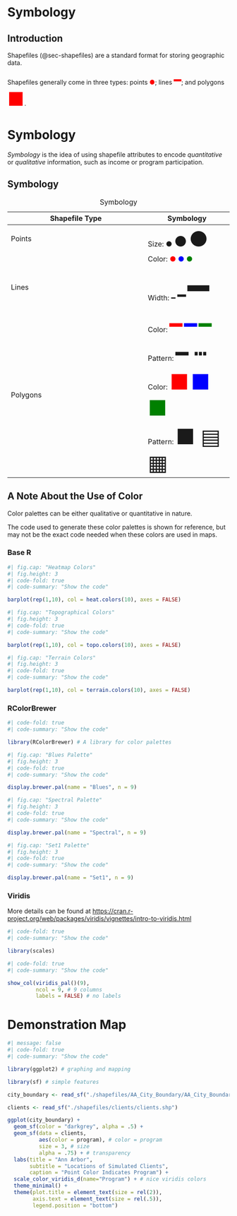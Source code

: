 # Symbology

## Introduction

Shapefiles (@sec-shapefiles) are a standard format for storing geographic data. 

Shapefiles generally come in three types: points <span style="color:red">●</span>; lines <span style="color:red;font-size:2em">━</span>; and polygons <span style="color:red;font-size:3em">■</span>. 

# Symbology

*Symbology* is the idea of using shapefile attributes to encode *quantitative* or *qualitative* information, such as income or program participation.

::: {.panel-tabset}

## Symbology

| Shapefile Type | Symbology|
|----------------|----------|
| Points         | Size: ● <span style="font-size:2em">●</span> <span style="font-size:3em">●</span>|  
|                | Color: <span style="color:red">●</span> <span style="color:blue">●</span> <span style="color:green">●</span>|
| Lines          | Width: ━ <span style="font-size:2em">━</span> <span style="font-size:5em">━</span>|
|                | Color: <span style="color:red;font-size:3em">━</span> <span style="color:blue;font-size:3em">━</span> <span style="color:green;font-size:3em">━</span> |
|                | Pattern: <span style="font-size:3em">━ ┅</span> | 
| Polygons       | Color: <span style="color:red;font-size:3em">■</span> <span style="color:blue;font-size:3em">■</span> <span style="color:green;font-size:3em">■</span> |
|                | Pattern: <span style="font-size:3em">■ ▤ ▦</span>

: Symbology


## A Note About the Use of Color

Color palettes can be either qualitative or quantitative in nature. 

::: {.callout-note}
The code used to generate these color palettes is shown for reference, but may not be the exact code needed when these colors are used in maps.
:::


### Base R

```r
#| fig.cap: "Heatmap Colors"
#| fig.height: 3
#| code-fold: true 
#| code-summary: "Show the code"

barplot(rep(1,10), col = heat.colors(10), axes = FALSE)

```

```r
#| fig.cap: "Topographical Colors"
#| fig.height: 3
#| code-fold: true 
#| code-summary: "Show the code"

barplot(rep(1,10), col = topo.colors(10), axes = FALSE)

```

```r
#| fig.cap: "Terrain Colors"
#| fig.height: 3
#| code-fold: true 
#| code-summary: "Show the code"

barplot(rep(1,10), col = terrain.colors(10), axes = FALSE)

```


### RColorBrewer

```r
#| code-fold: true 
#| code-summary: "Show the code"

library(RColorBrewer) # A library for color palettes

```

```r
#| fig.cap: "Blues Palette"
#| fig.height: 3
#| code-fold: true 
#| code-summary: "Show the code"

display.brewer.pal(name = "Blues", n = 9)

```

```r
#| fig.cap: "Spectral Palette"
#| fig.height: 3
#| code-fold: true 
#| code-summary: "Show the code"

display.brewer.pal(name = "Spectral", n = 9)

```

```r
#| fig.cap: "Set1 Palette"
#| fig.height: 3
#| code-fold: true 
#| code-summary: "Show the code"

display.brewer.pal(name = "Set1", n = 9)

```

### Viridis

More details can be found at [https://cran.r-project.org/web/packages/viridis/vignettes/intro-to-viridis.html](https://cran.r-project.org/web/packages/viridis/vignettes/intro-to-viridis.html)

```r
#| code-fold: true 
#| code-summary: "Show the code"

library(scales)

```

```r
#| code-fold: true 
#| code-summary: "Show the code"

show_col(viridis_pal()(9), 
         ncol = 9, # 9 columns
         labels = FALSE) # no labels 

```


:::

# Demonstration Map

```r
#| message: false
#| code-fold: true 
#| code-summary: "Show the code"

library(ggplot2) # graphing and mapping

library(sf) # simple features

city_boundary <- read_sf("./shapefiles/AA_City_Boundary/AA_City_Boundary.shp")

clients <- read_sf("./shapefiles/clients/clients.shp")

ggplot(city_boundary) +
  geom_sf(color = "darkgrey", alpha = .5) +
  geom_sf(data = clients,
          aes(color = program), # color = program
          size = 3, # size
          alpha = .75) + # transparency
  labs(title = "Ann Arbor",
       subtitle = "Locations of Simulated Clients",
       caption = "Point Color Indicates Program") +
  scale_color_viridis_d(name="Program") + # nice viridis colors
  theme_minimal() +
  theme(plot.title = element_text(size = rel(2)), 
        axis.text = element_text(size = rel(.5)),
        legend.position = "bottom") 


```








